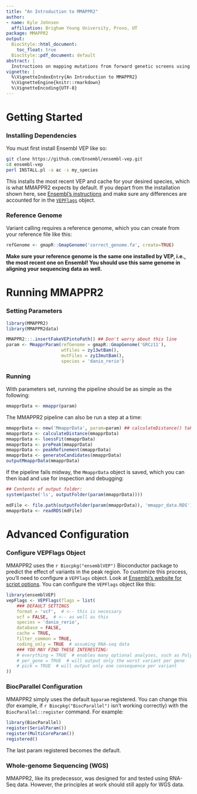 ```yaml
---
title: "An Introduction to MMAPPR2"
author:
- name: Kyle Johnsen
  affiliation: Brigham Young University, Provo, UT
package: MMAPPR2
output: 
  BiocStyle::html_document:
    toc_float: true
  BiocStyle::pdf_document: default
abstract: |
  Instructions on mapping mutations from forward genetic screens using MMAPPR2.
vignette: |
  %\VignetteIndexEntry{An Introduction to MMAPPR2}
  %\VignetteEngine{knitr::rmarkdown}
  %\VignetteEncoding{UTF-8}  
---
```


# Getting Started

### Installing Dependencies
You must first install Ensembl VEP like so:
```bash
git clone https://github.com/Ensembl/ensembl-vep.git
cd ensembl-vep
perl INSTALL.pl -a ac -s my_species
```

This installs the most recent VEP and cache for your desired species, which is what MMAPPR2 expects by default.
If you depart from the installation shown here, see [Ensembl's instructions](http://www.ensembl.org/info/docs/tools/vep/script/vep_download.html#installer)
and make sure any differences are accounted for in the
[`VEPFlags`](#configure-vepflags-object) object.

### Reference Genome
Variant calling requires a reference genome, which you can create from your reference file like this:
```r
refGenome <- gmapR::GmapGenome('correct_genome.fa', create=TRUE)
```

**Make sure your reference genome is the same one installed by VEP, i.e., the most recent one on Ensembl! You should use this same genome in aligning your sequencing data as well.**

# Running MMAPPR2

### Setting Parameters
```r
library(MMAPPR2)
library(MMAPPR2data)

MMAPPR2:::.insertFakeVEPintoPath() ## Don't worry about this line
param <- MmapprParam(refGenome = gmapR::GmapGenome('GRCz11'),
                     wtFiles = zy13wtBam(),
                     mutFiles = zy13mutBam(),
                     species = 'danio_rerio')
```

### Running
With parameters set, running the pipeline should be as simple as the following:
```r
mmapprData <- mmappr(param)
```

The MMAPPR2 pipeline can also be run a step at a time:
```r
mmapprData <- new('MmapprData', param=param) ## calculateDistance() takes a MmapprData object
mmapprData <- calculateDistance(mmapprData)
mmapprData <- loessFit(mmapprData)
mmapprData <- prePeak(mmapprData)
mmapprData <- peakRefinement(mmapprData)
mmapprData <- generateCandidates(mmapprData)
outputMmapprData(mmapprData)
```

If the pipeline fails midway, the `MmapprData` object is saved, which you can then load
and use for inspection and debugging:
```r
## Contents of output folder:
system(paste('ls', outputFolder(param(mmapprData))))

mdFile <- file.path(outputFolder(param(mmapprData)), 'mmappr_data.RDS')
mmapprData <- readRDS(mdFile)
```


# Advanced Configuration

### Configure VEPFlags Object
MMAPPR2 uses the `r Biocpkg("ensemblVEP")` Bioconductor package to predict the effect of variants in the peak region. 
To customize this process, you'll need to configure a `VEPFlags` object. Look at [Ensembl's website for script options](http://uswest.ensembl.org/info/docs/tools/vep/script/vep_options.html). You can configure the `VEPFlags` object like this:
```r
library(ensemblVEP)
vepFlags <- VEPFlags(flags = list(
    ### DEFAULT SETTINGS
    format = 'vcf',  # <-- this is necessary
    vcf = FALSE,  # <-- as well as this
    species = 'danio_rerio',
    database = FALSE,
    cache = TRUE,
    filter_common = TRUE,
    coding_only = TRUE  # assuming RNA-seq data
    ### YOU MAY FIND THESE INTERESTING:
    # everything = TRUE  # enables many optional analyses, such as Polyphen and SIFT
    # per_gene = TRUE  # will output only the worst variant per gene
    # pick = TRUE  # will output only one consequence per variant
))
```

### BiocParallel Configuration
MMAPPR2 simply uses the default `bpparam` registered. You can change this (for example, if `r Biocpkg("BiocParallel")` isn't working correctly) with the `BiocParallel::register` command. For example:
```r
library(BiocParallel)
register(SerialParam())
register(MultiCoreParam())
registered()
```

The last param registered becomes the default.

### Whole-genome Sequencing (WGS)
MMAPPR2, like its predecessor, was designed for and tested using RNA-Seq data. However, the principles at work should still apply for WGS data.
